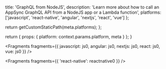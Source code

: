 
  title: 'GraphQL from NodeJS',
  description:
    'Learn more about how to call an AppSync GraphQL API from a NodeJS app or a Lambda function',
  platforms: ['javascript', 'react-native', 'angular', 'nextjs', 'react', 'vue']
};

  return getCustomStaticPath(meta.platforms);
};

  return {
    props: {
      platform: context.params.platform,
      meta
    }
  };
}


<Fragments
  fragments={{
    javascript: js0,
    angular: js0,
    nextjs: js0,
    react: js0,
    vue: js0
  }}
/>


<Fragments fragments={{ 'react-native': reactnative0 }} />
